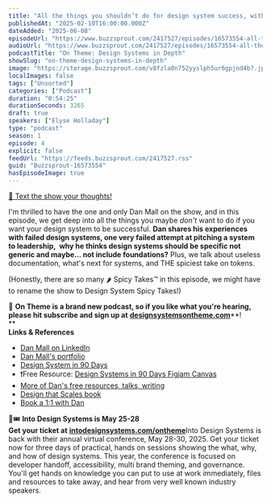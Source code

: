 ```yaml
---
title: "All the things you shouldn’t do for design system success, with Dan Mall — #04"
publishedAt: "2025-02-10T16:00:00.000Z"
dateAdded: "2025-06-08"
episodeUrl: "https://www.buzzsprout.com/2417527/episodes/16573554-all-the-things-you-shouldn-t-do-for-design-system-success-with-dan-mall-04.mp3"
audioUrl: "https://www.buzzsprout.com/2417527/episodes/16573554-all-the-things-you-shouldn-t-do-for-design-system-success-with-dan-mall-04.mp3"
podcastTitle: "On Theme: Design Systems in Depth"
showSlug: "on-theme-design-systems-in-depth"
image: "https://storage.buzzsprout.com/v8fzla0n752yyslph5ur6gpjnd4b?.jpg"
localImages: false
tags: ["Unsorted"]
categories: ["Podcast"]
duration: "0:54:25"
durationSeconds: 3265
draft: true
speakers: ["Elyse Holladay"]
type: "podcast"
season: 1
episode: 4
explicit: false
feedUrl: "https://feeds.buzzsprout.com/2417527.rss"
guid: "Buzzsprout-16573554"
hasEpisodeImage: true
---
```

[📲 Text the show your thoughts!](https://www.buzzsprout.com/twilio/text_messages/2417527/open_sms)

I'm thrilled to have the one and only Dan Mall on the show, and in this episode, we get deep into all the things you maybe _don't_ want to do if you want your design system to be successful. **Dan shares his experiences with failed design systems, one very failed attempt at pitching a system to leadership,  why he thinks design systems should be specific not generic and maybe... not include foundations?** Plus, we talk about useless documentation, what's next for systems, and THE spiciest take on tokens.

(Honestly, there are so many 🌶️ Spicy Takes™️ in this episode, we might have to rename the show to Design System Spicy Takes!)

💖 **On Theme is a brand new podcast, so if you like what you're hearing, please hit subscribe and sign up at** [**designsystemsontheme.com**](http://designsystemsontheme.com/)**!  
**  
**Links & References**

-   [Dan Mall on LinkedIn](https://www.linkedin.com/in/danmall/)
-   [Dan Mall's portfolio](https://danmall.com/)
-   [Design System in 90 Days](https://designsystem.university/courses/design-system-in-90-days)
-   ❗️Free Resource: [Design Systems in 90 Days Figjam Canvas](https://www.figma.com/community/file/1275210165201477676)
-   [More of Dan's free resources, talks, writing](https://danmall.com/free-resources/)
-   [Design that Scales book](https://designsystem.university/books/design-that-scales)
-   [Book a 1:1 with Dan](https://intro.co/danmall)

🎨🎟️ **Into Design Systems is May 25-28  
Get your ticket at** [**intodesignsystems.com/ontheme**](http://intodesignsystems.com/ontheme)Into Design Systems is back with their annual virtual conference, May 28-30, 2025. Get your ticket now for three days of practical, hands on sessions showing the what, why, and how of design systems. This year, the conference is focused on developer handoff, accessibility, multi brand theming, and governance. You'll get hands on knowledge you can put to use at work immediately, files and resources to take away, and hear from very well known industry speakers.
